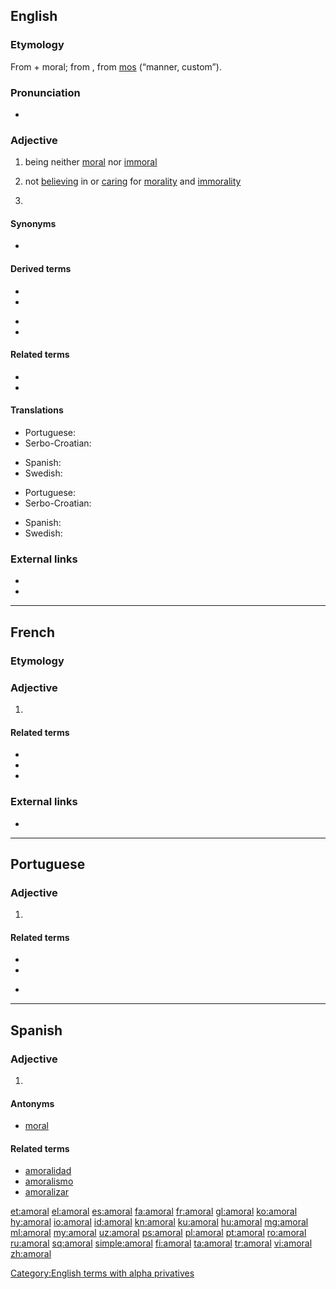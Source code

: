 ==English==

===Etymology===
From {{etyl|grc|en}} {{affix|grc|ἀ-|gloss1=not}} + moral; from {{etyl|la|en}} {{m|la|mōrālis||relating to manners or morals}}, from [[mos]] ‎(“manner, custom”).

===Pronunciation===
* {{rhymes|ɒrəl|lang=en}}

===Adjective===
{{en-adj}}

# {{lb|en|of acts}} being neither [[moral]] nor [[immoral]]
# {{lb|en|of people}} not [[believing]] in or [[caring]] for [[morality]] and [[immorality]]
# {{lb|en|informal}} {{synonym of|immoral|lang=en}} 

====Synonyms====
* {{l|en|non-moral}}

====Derived terms====
{{der-top}}
* {{l|en|amoralism}}
* {{l|en|amoralist}}
{{der-mid}}
* {{l|en|amoralistic}}
* {{l|en|amorality}}
{{der-bottom}}

====Related terms====
* {{l|en|non-moral}}
* {{l|en|immoral}}

====Translations====
{{trans-top|of acts}}
* Portuguese: {{t+|pt|amoral}}
* Serbo-Croatian: {{t+|sh|amoralan}}
{{trans-mid}}
* Spanish: {{t+|es|amoral}}
* Swedish: {{t+|sv|amoralisk}}
{{trans-bottom}}

{{trans-top|of people}}
* Portuguese: {{t+|pt|amoral}}
* Serbo-Croatian: {{t+|sh|amoralan}}
{{trans-mid}}
* Spanish: {{t+|es|amoral}}
* Swedish: {{t+|sv|amoralisk}}
{{trans-bottom}}

===External links===
* {{R:Century 1911}}<!--in supplement-->
* {{R:OneLook}}

[[Category:English terms with alpha privatives]]

----

==French==

===Etymology===
{{prefix|a|moral|lang=fr}}

===Adjective===
{{fr-adj}}

# {{l|en|amoral}}

====Related terms====
* {{l|fr|moral}}
* {{l|fr|immoral}}
* {{l|fr|amoralement}}

===External links===
* {{R:TLFi}}

----

==Portuguese==

===Adjective===
{{pt-adj|amor|al}}

# {{l|en|amoral}}

====Related terms====
{{top2}}
* {{l|pt|amoralidade}}
* {{l|pt|amoralismo}}
{{mid2}}
* {{l|pt|amoralizar}}
{{bottom}}

----

==Spanish==

===Adjective===
{{es-adj|pl=amorales}}

# {{l|en|amoral}}

====Antonyms====
* [[moral]]

====Related terms====
* [[amoralidad]]
* [[amoralismo]]
* [[amoralizar]]

[[et:amoral]]
[[el:amoral]]
[[es:amoral]]
[[fa:amoral]]
[[fr:amoral]]
[[gl:amoral]]
[[ko:amoral]]
[[hy:amoral]]
[[io:amoral]]
[[id:amoral]]
[[kn:amoral]]
[[ku:amoral]]
[[hu:amoral]]
[[mg:amoral]]
[[ml:amoral]]
[[my:amoral]]
[[uz:amoral]]
[[ps:amoral]]
[[pl:amoral]]
[[pt:amoral]]
[[ro:amoral]]
[[ru:amoral]]
[[sq:amoral]]
[[simple:amoral]]
[[fi:amoral]]
[[ta:amoral]]
[[tr:amoral]]
[[vi:amoral]]
[[zh:amoral]]